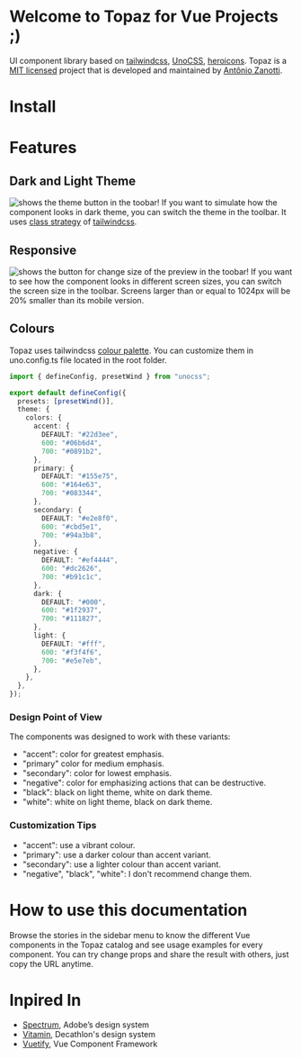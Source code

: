 # Welcome to Topaz for Vue Projects ;)
UI component library based on [tailwindcss](https://tailwindcss.com/), [UnoCSS](https://unocss.dev/), [heroicons](https://heroicons.com/). Topaz is a [MIT licensed](https://opensource.org/license/mit/) project that is developed and maintained by [Antônio Zanotti](https://www.linkedin.com/in/antoniozanotti/).

# Install

# Features

## Dark and Light Theme
![shows the theme button in the toobar!](/images/dark_theme.png "Dark and Light Theme")
If you want to simulate how the component looks in dark theme, you can switch the theme in the toolbar. It uses [class strategy](https://tailwindcss.com/docs/dark-mode) of [tailwindcss](https://tailwindcss.com/).

## Responsive
![shows the button for change size of the preview in the toobar!](/images/screen_size.png "Screen Size")
If you want to see how the component looks in different screen sizes, you can switch the screen size in the toolbar. Screens larger than or equal to 1024px will be 20% smaller than its mobile version.

## Colours
Topaz uses tailwindcss [colour palette](https://tailwindcss.com/docs/customizing-colors). You can customize them in uno.config.ts file located in the root folder.

```typescript
import { defineConfig, presetWind } from "unocss";

export default defineConfig({
  presets: [presetWind()],
  theme: {
    colors: {
      accent: {
        DEFAULT: "#22d3ee",
        600: "#06b6d4",
        700: "#0891b2",
      },
      primary: {
        DEFAULT: "#155e75",
        600: "#164e63",
        700: "#083344",
      },
      secondary: {
        DEFAULT: "#e2e8f0",
        600: "#cbd5e1",
        700: "#94a3b8",
      },
      negative: {
        DEFAULT: "#ef4444",
        600: "#dc2626",
        700: "#b91c1c",
      },
      dark: {
        DEFAULT: "#000",
        600: "#1f2937",
        700: "#111827",
      },
      light: {
        DEFAULT: "#fff",
        600: "#f3f4f6",
        700: "#e5e7eb",
      },
    },
  },
});
```

### Design Point of View
The components was designed to work with these variants:
- "accent": color for greatest emphasis.
- "primary" color for medium emphasis.
- "secondary": color for lowest emphasis.
- "negative": color for emphasizing actions that can be destructive.
- "black": black on light theme, white on dark theme.
- "white": white on light theme, black on dark theme.

### Customization Tips
- "accent": use a vibrant colour.
- "primary": use a darker colour than accent variant.
- "secondary": use a lighter colour than accent variant.
- "negative", "black", "white": I don't recommend change them.


# How to use this documentation
Browse the stories in the sidebar menu to know the different Vue components in the Topaz catalog and see usage examples for every component. You can try change props and share the result with others, just copy the URL anytime.

# Inpired In
- [Spectrum](https://spectrum.adobe.com/), Adobe’s design system
- [Vitamin](https://github.com/Decathlon/vitamin-web), Decathlon's design system
- [Vuetify](https://github.com/vuetifyjs/vuetify), Vue Component Framework